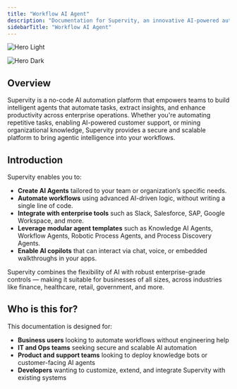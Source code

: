 ```yaml
---
title: "Workflow AI Agent"
description: "Documentation for Supervity, an innovative AI-powered automation platform, provides comprehensive insights into the system's setup, usage, and development. As a continuously evolving resource, contributions from users and developers are valued to enhance its breadth and utility."
sidebarTitle: "Workflow AI Agent"
---
```


<img
  className="block dark:hidden"
  src="/images/hero-light.png"
  alt="Hero Light"
/>

<img
  className="hidden dark:block"
  src="/images/hero-dark.png"
  alt="Hero Dark"
/>

## Overview

Supervity is a no-code AI automation platform that empowers teams to build intelligent agents that automate tasks, extract insights, and enhance productivity across enterprise operations. Whether you're automating repetitive tasks, enabling AI-powered customer support, or mining organizational knowledge, Supervity provides a secure and scalable platform to bring agentic intelligence into your workflows.

## Introduction

Supervity enables you to:

- **Create AI Agents** tailored to your team or organization’s specific needs.
- **Automate workflows** using advanced AI-driven logic, without writing a single line of code.
- **Integrate with enterprise tools** such as Slack, Salesforce, SAP, Google Workspace, and more.
- **Leverage modular agent templates** such as Knowledge AI Agents, Workflow Agents, Robotic Process Agents, and Process Discovery Agents.
- **Enable AI copilots** that can interact via chat, voice, or embedded walkthroughs in your apps.

Supervity combines the flexibility of AI with robust enterprise-grade controls — making it suitable for businesses of all sizes, across industries like finance, healthcare, retail, government, and more.

## Who is this for?

This documentation is designed for:

- **Business users** looking to automate workflows without engineering help
- **IT and Ops teams** seeking secure and scalable AI automation
- **Product and support teams** looking to deploy knowledge bots or customer-facing AI agents
- **Developers** wanting to customize, extend, and integrate Supervity with existing systems